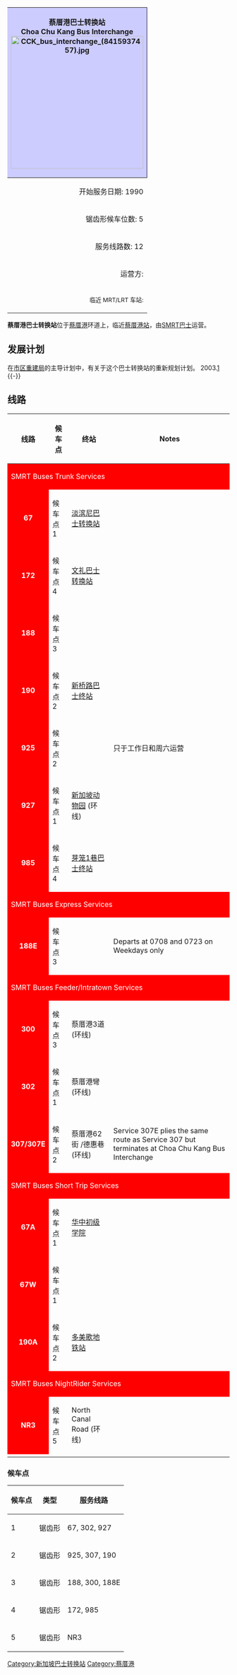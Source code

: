 {{coord|1|23|8|N|103|44|37.5|E|type:landmark_region:SG|display=title}}
{| cellpadding=3px cellspacing=0px bgcolor=#f7f8ff style="float:right; border:1px solid; margin:5px"
|-
!style="background:#ccf; border-right:1px solid" colspan=2|蔡厝港巴士转换站 <br>Choa Chu Kang Bus Interchange<br />
[[Image:CCK_bus_interchange_(8415937457).jpg|300px]]
|-
|align=right|开始服务日期: 1990
|-
|align=right|锯齿形候车位数: 5
|-
|align=right|服务线路数: 12
|-
|align=right|运营方:||[[SMRT巴士|SMRT巴士]]
|-
|align=right|<small>临近 MRT/LRT 车站:</small>|| [[蔡厝港站|蔡厝港站]]
|}

'''蔡厝港巴士转换站'''位于[[蔡厝港|蔡厝港]]环道上，临近[[蔡厝港站|蔡厝港站]]，由[[SMRT巴士|SMRT巴士]]运营。

==发展计划==
在[[新加坡市区重建局|市区重建局]]的主导计划中，有关于这个巴士转换站的重新规划计划。
2003.[https://web.archive.org/web/20080915180552/http://www.ura.gov.sg/ppd/gazettedmp2003/index-frontmp2003.htm]
{{-}}

==线路==

{| style="text-align:centre; font-size:95%; border:1px solid black"
! 线路 !! 候车点 !! 终站 !! Notes
|-
! colspan="4" style="background-color:red;color:white; height:35px" | SMRT Buses Trunk Services
|-
| style="background-color:red;color:white;text-align:center;font-weight:bold;" | 67 || 候车点 1 || [[淡滨尼巴士转换站|淡滨尼巴士转换站]] || 
|-
| style="background-color:red;color:white;text-align:center;font-weight:bold;" | 172 || 候车点 4 || [[文礼巴士转换站|文礼巴士转换站]] || 
|-
| style="background-color:red;color:white;text-align:center;font-weight:bold;" | 188 || 候车点 3 || {{en-link|港湾巴士转换站|HarbourFront Bus Interchange}} || 
|-
| style="background-color:red;color:white;text-align:center;font-weight:bold;" | 190 || 候车点 2 || [[新桥路巴士终站|新桥路巴士终站]] || 
|-
| style="background-color:red;color:white;text-align:center;font-weight:bold;" | 925 || 候车点 2 || {{en-link|兀兰区域巴士转换站|Woodlands Regional Bus Interchange}} || 只于工作日和周六运营
|-
| style="background-color:red;color:white;text-align:center;font-weight:bold;" | 927 || 候车点 1 || [[新加坡动物园|新加坡动物园]] (环线)
|-
| style="background-color:red;color:white;text-align:center;font-weight:bold;" | 985 || 候车点 4 || [[芽笼1巷巴士终站|芽笼1巷巴士终站]] || 
|-
! colspan="4" style="background-color:red;color:white; height:35px" | SMRT Buses Express Services
|-
| style="background-color:red;color:white;text-align:center;font-weight:bold;" | 188E || 候车点 3 || {{en-link|港湾巴士转换站|HarbourFront Bus Interchange}} || Departs at 0708 and 0723 on Weekdays only
|- 
! colspan="4" style="background-color:red;color:white; height:35px" | SMRT Buses Feeder/Intratown Services
|-
| style="background-color:red;color:white;text-align:center;font-weight:bold;" | 300 || 候车点 3 || 蔡厝港3道 (环线) || 
|-
| style="background-color:red;color:white;text-align:center;font-weight:bold;" | 302 || 候车点 1 || 蔡厝港彎 (环线)
|-
| style="background-color:red;color:white;text-align:center;font-weight:bold;" | 307/307E || 候车点 2 || 蔡厝港62街 /德惠巷(环线) || Service 307E plies the same route as Service 307 but terminates at Choa Chu Kang Bus Interchange
|-
! colspan="4" style="background-color:red;color:white; height:35px" | SMRT Buses Short Trip Services
|-
| style="background-color:red;color:white;text-align:center;font-weight:bold;" | 67A || 候车点 1 || [[华中初级学院|华中初级学院]] || 
|-
| style="background-color:red;color:white;text-align:center;font-weight:bold" | 67W || 候车点 1 || {{en-link|竹脚妇幼医院|KK Women's and Children's Hospital}} ||
|-
| style="background-color:red;color:white;text-align:center;font-weight:bold;" | 190A || 候车点 2 || [[多美歌地铁站|多美歌地铁站]] || 
|- 
! colspan="4" style="background-color:red;color:white; height:35px" | SMRT Buses NightRider Services
|-
| style="background-color:red;color:white;text-align:center;font-weight:bold;" | NR3 || 候车点 5 || North Canal Road (环线)
|-
|}

===候车点===
{| border="1" |
! 候车点 !! 类型 !! 服务线路
|-
| 1 || 锯齿形 || 67, 302, 927
|-
| 2 || 锯齿形 || 925, 307, 190
|-
| 3 || 锯齿形 || 188, 300, 188E
|-
| 4 || 锯齿形 || 172, 985
|-
| 5 || 锯齿形 || NR3
|}


{{Singapore bus stations}}

[[Category:新加坡巴士转换站|Category:新加坡巴士转换站]]
[[Category:蔡厝港|Category:蔡厝港]]